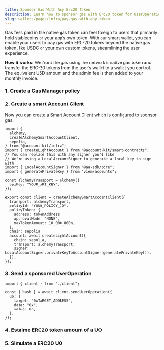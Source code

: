 ```yaml
---
title: Sponsor Gas With Any Erc20 Token
description: Learn how to sponsor gas with Erc20 token for UserOperations from any ERC-4337 smart account using Account Kit core.
slug: wallets/pages/infra/pay-gas-with-any-token
---
```


Gas fees paid in the native gas token can feel foreign to users that primarily hold stablecoins or your app’s own token. With our smart wallet, you can enable your users to pay gas with ERC-20 tokens beyond the native gas token, like USDC or your own custom tokens, streamlining the user experience.

**How it works:** We front the gas using the network’s native gas token and transfer the ERC-20 tokens from the user’s wallet to a wallet you control. The equivalent USD amount and the admin fee is then added to your monthly invoice.

### 1. Create a Gas Manager policy

<Markdown src="../../shared/sponsor-gas-erc20-create-policy.mdx" />

### 2. Create a smart Account Client

Now you can create a Smart Account Client which is configured to sponsor gas.

```tsx
import {
  alchemy,
  createAlchemySmartAccountClient,
  sepolia,
} from "@account-kit/infra";
import { createLightAccount } from "@account-kit/smart-contracts";
// You can replace this with any signer you'd like
// We're using a LocalAccountSigner to generate a local key to sign with
import { LocalAccountSigner } from "@aa-sdk/core";
import { generatePrivateKey } from "viem/accounts";

const alchemyTransport = alchemy({
  apiKey: "YOUR_API_KEY",
});

export const client = createAlchemySmartAccountClient({
  transport: alchemyTransport,
  policyId: "YOUR_POLICY_ID",
  policyToken: {
    address: tokenAddress,
    approvalMode: "NONE",
    maxTokenAmount: 10_000_000n,
  },
  chain: sepolia,
  account: await createLightAccount({
    chain: sepolia,
    transport: alchemyTransport,
    signer: LocalAccountSigner.privateKeyToAccountSigner(generatePrivateKey()),
  }),
});
```

### **3. Send a sponsored UserOperation**

```tsx
import { client } from "./client";

const { hash } = await client.sendUserOperation({
  uo: {
    target: "0xTARGET_ADDRESS",
    data: "0x",
    value: 0n,
  },
});
```

### 4. Estaime ERC20 token amount of a UO

<Markdown src="../../shared/estimate-gas-with-any-token.mdx" />

### 5. Simulate a ERC20 UO

<Markdown src="../../shared/simulate-sponsor-with-any-token.mdx" />
